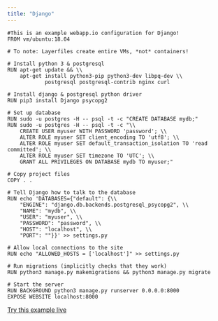```yaml
---
title: "Django"
---
```


```docker Layerfile
#This is an example webapp.io configuration for Django!
FROM vm/ubuntu:18.04

# To note: Layerfiles create entire VMs, *not* containers!

# Install python 3 & postgresql
RUN apt-get update && \\
    apt-get install python3-pip python3-dev libpq-dev \\
            postgresql postgresql-contrib nginx curl

# Install django & postgresql python driver
RUN pip3 install Django psycopg2

# Set up database
RUN sudo -u postgres -H -- psql -t -c "CREATE DATABASE mydb;"
RUN sudo -u postgres -H -- psql -t -c "\\
    CREATE USER myuser WITH PASSWORD 'password'; \\
    ALTER ROLE myuser SET client_encoding TO 'utf8'; \\
    ALTER ROLE myuser SET default_transaction_isolation TO 'read committed'; \\
    ALTER ROLE myuser SET timezone TO 'UTC'; \\
    GRANT ALL PRIVILEGES ON DATABASE mydb TO myuser;"

# Copy project files
COPY . .

# Tell Django how to talk to the database
RUN echo 'DATABASES={"default": {\\
    "ENGINE": "django.db.backends.postgresql_psycopg2", \\
    "NAME": "mydb", \\
    "USER": "myuser", \\
    "PASSWORD": "password", \\
    "HOST": "localhost", \\
    "PORT": ""}}' >> settings.py

# Allow local connections to the site
RUN echo "ALLOWED_HOSTS = ['localhost']" >> settings.py

# Run migrations (implicitly checks that they work)
RUN python3 manage.py makemigrations && python3 manage.py migrate

# Start the server
RUN BACKGROUND python3 manage.py runserver 0.0.0.0:8000
EXPOSE WEBSITE localhost:8000
```

[Try this example live](/sign-up)
